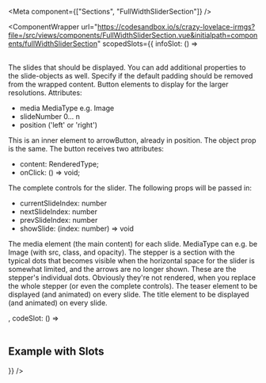 
<Meta
  component={["Sections", "FullWidthSliderSection"]}
/>

<ComponentWrapper url="https://codesandbox.io/s/crazy-lovelace-irmgs?file=/src/views/components/FullWidthSliderSection.vue&initialpath=components/fullWidthSliderSection" scopedSlots={{
  infoSlot: () => <div>
<PropsTable>
  <PropsTableRow value="slides" type="FullWidthSliderSectionSlide<MediaType>[]" required>   
  The slides that should be displayed. You can add additional properties to the slide-objects as well.
  </PropsTableRow>
  <PropsTableRow value="removeDefaultPadding" type="boolean" default="false" optional>
    Specify if the default padding should be removed from the wrapped content.
  </PropsTableRow>
</PropsTable>
<SlotsTable>
  <SlotsTableRow value="arrowButton" prop="Object">
    Button elements to display for the larger resolutions. Attributes: <ul><li><span class="code">media</span> MediaType e.g. Image</li><li><span class="code">slideNumber</span> 0... n</li><li><span class="code">position</span> ('left' or 'right')</li></ul>
  </SlotsTableRow>
  <SlotsTableRow value="arrowButtonContent" prop="Object">
    This is an inner element to arrowButton, already in position. The object prop is the same.
  </SlotsTableRow>
  <SlotsTableRow value="button" prop="Object">
    The button receives two attributes: <ul><li><span class="code">content: RenderedType;</span></li><li><span class="code">onClick: () => void;</span></li></ul>
  </SlotsTableRow>
  <SlotsTableRow value="controls" prop="RenderedType">
    The complete controls for the slider. The following props will be passed in:
    <ul>
      <li><span class="code">currentSlideIndex: number</span></li>
      <li><span class="code">nextSlideIndex: number</span></li>
      <li><span class="code">prevSlideIndex: number</span></li>
      <li><span class="code">showSlide: (index: number) => void</span></li>
    </ul>
  </SlotsTableRow>
  <SlotsTableRow value="media" prop="MediaType">
    The media element (the main content) for each slide. MediaType can e.g. be Image (with src, class, and opacity).
  </SlotsTableRow>
  <SlotsTableRow value="stepper" prop="Object">
    The stepper is a section with the typical dots that becomes visible when the horizontal space for the slider is somewhat limited, and the arrows are no longer shown.
  </SlotsTableRow>
  <SlotsTableRow value="stepperStep" prop="Object">
    These are the stepper's individual dots. Obviously they're not rendered, when you replace the whole stepper (or even the complete controls).
  </SlotsTableRow>
  <SlotsTableRow value="teaser" prop="RenderedType">
    The teaser element to be displayed (and animated) on every slide.
  </SlotsTableRow>
  <SlotsTableRow value="title" prop="RenderedType">
  The title element to be displayed (and animated) on every slide.
  </SlotsTableRow>
</SlotsTable>
</div>,
  codeSlot: () => <div>
<ExampleLoader example="Sections/FullWidthSliderSection.Images.tsx" />

<br />

## Example with Slots

<ExampleLoader example="Sections/FullWidthSliderSection.Images.slots.tsx" />
</div>}} />
